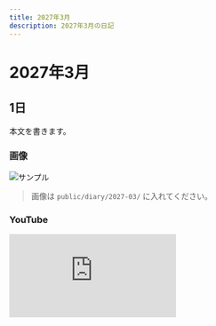 ```yaml
---
title: 2027年3月
description: 2027年3月の日記
---
```


# 2027年3月

## 1日
本文を書きます。

### 画像
![サンプル](/diary/2027-03/sample.jpg)
> 画像は `public/diary/2027-03/` に入れてください。

### YouTube
<div style={{position:'relative', paddingTop:'56.25%'}}>
  <iframe
    src="https://www.youtube.com/embed/VIDEO_ID"
    title="2027年3月の動画"
    style={{position:'absolute', inset:0, width:'100%', height:'100%'}}
    frameBorder="0"
    allow="accelerometer; autoplay; clipboard-write; encrypted-media; gyroscope; picture-in-picture; web-share"
    allowFullScreen
  />
</div>

